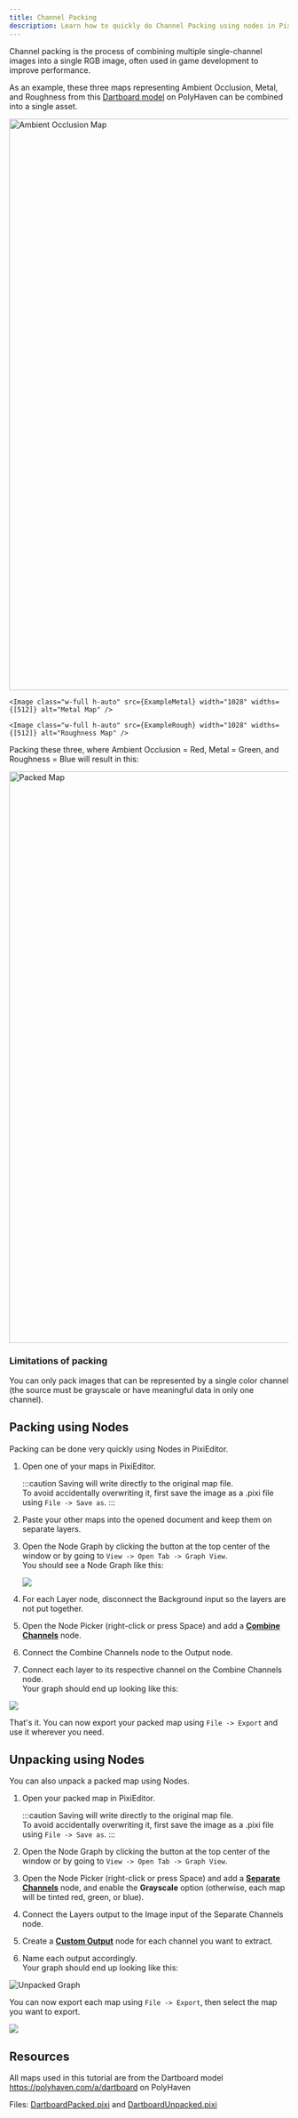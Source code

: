 ```yaml
---
title: Channel Packing
description: Learn how to quickly do Channel Packing using nodes in PixiEditor.
---
```


Channel packing is the process of combining multiple single-channel images into a single RGB image, often used in game development to improve performance.

As an example, these three maps representing Ambient Occlusion, Metal, and Roughness from this [Dartboard model](https://polyhaven.com/a/dartboard) on PolyHaven can be combined into a single asset.

<div class="flex not-content">
    <Image class="w-full h-auto" src={ExampleAmbientOcclusion} width="1028" widths={[1028, 512]} alt="Ambient Occlusion Map" />
    
    <Image class="w-full h-auto" src={ExampleMetal} width="1028" widths={[512]} alt="Metal Map" />
    
    <Image class="w-full h-auto" src={ExampleRough} width="1028" widths={[512]} alt="Roughness Map" />
</div>

Packing these three, where Ambient Occlusion = Red, Metal = Green, and Roughness = Blue will result in this:

<div class="max-w-1/3">
    <Image src={ExamplePacked} width="1028" widths={[512]} alt="Packed Map" />
</div>

### Limitations of packing

You can only pack images that can be represented
by a single color channel (the source must be grayscale or have meaningful data in only one channel).

## Packing using Nodes

Packing can be done very quickly using Nodes in PixiEditor.

<Steps>

1. Open one of your maps in PixiEditor.

    :::caution
    Saving will write directly to the original map file. <br /> To avoid accidentally overwriting it, first save the image as a .pixi file using `File -> Save as`.
    :::

2. Paste your other maps into the opened document and keep them on separate layers.
3. Open the Node Graph by clicking the <span class="pixi-icon icon-nodes"/> button at the top center of the window or by going to `View -> Open Tab -> Graph View`. <br />You should see a Node Graph like this:

    ![](./assets/packingBaseGraph.png)

4. For each Layer node, disconnect the Background input so the layers are not put together.
5. Open the Node Picker (right-click or press Space) and add a [<span class="pixi-icon icon-insert-item"/> **Combine Channels**](../../nodes/image/combine-channels) node.
6. Connect the Combine Channels node to the Output node.
7. Connect each layer to its respective channel on the Combine Channels node. <br />
Your graph should end up looking like this:

</Steps>

![](./assets/packingFinalGraph.png)

That's it. You can now export your packed map using `File -> Export` and use it wherever you need.

## Unpacking using Nodes

You can also unpack a packed map using Nodes.

<Steps>

1. Open your packed map in PixiEditor.

    :::caution
    Saving will write directly to the original map file. <br /> To avoid accidentally overwriting it, first save the image as a .pixi file using `File -> Save as`.
    :::

2. Open the Node Graph by clicking the <span class="pixi-icon icon-nodes"/> button at the top center of the window or by going to `View -> Open Tab -> Graph View`.
3. Open the Node Picker (right-click or press Space) and add a [<span class="pixi-icon icon-take-item"/> **Separate Channels**](../../nodes/image/separate-channels) node, and enable the **Grayscale** option (otherwise, each map will be tinted red, green, or blue).
4. Connect the Layers output to the Image input of the Separate Channels node.
5. Create a [<span class="pixi-icon icon-surveillance"/> **Custom Output**](../../nodes/workspace/custom-output) node for each channel you want to extract.
6. Name each output accordingly. <br />Your graph should end up looking like this:

</Steps>

<Image class="min-md:max-w-2/3" src={UnpackedGraph} alt="Unpacked Graph" />

You can now export each map using `File -> Export`, then select the map you want to export.

![](./assets/unpackingExportMenu.png)

## Resources

All maps used in this tutorial are from the Dartboard model https://polyhaven.com/a/dartboard on PolyHaven

Files: 
<a href="/docs/resources/DartboardPacked.pixi">DartboardPacked.pixi</a>
and
<a href="/docs/resources/DartboardUnpacked.pixi">DartboardUnpacked.pixi</a>